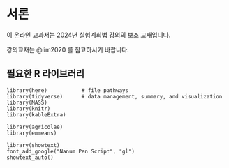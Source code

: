 # 서론 {.unnumbered}

이 온라인 교과서는 2024년 실험계회법 강의의 보조 교재입니다.

강의교재는 @lim2020 를 참고하시기 바랍니다.


## 필요한 R  라이브러리

```
library(here)           # file pathways
library(tidyverse)      # data management, summary, and visualization
library(MASS)
library(knitr)
library(kableExtra)

library(agricolae)
library(emmeans)

library(showtext)
font_add_google("Nanum Pen Script", "gl")
showtext_auto()
```

